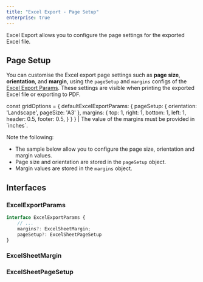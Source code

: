 ```yaml
---
title: "Excel Export - Page Setup"
enterprise: true
---
```


Excel Export allows you to configure the page settings for the exported Excel file.

## Page Setup

You can customise the Excel export page settings such as **page size**, **orientation**, and **margin**, using the `pageSetup` and `margins` configs of the [Excel Export Params](../excel-export-api/#excelexportparams). These settings are visible when printing the exported Excel file or exporting to PDF. 

<snippet>
const gridOptions = {
    defaultExcelExportParams: {
        pageSetup: {
            orientation: 'Landscape',
            pageSize: 'A3'
        },
        margins: {
            top: 1,
            right: 1,
            bottom: 1,
            left: 1,
            header: 0.5,
            footer: 0.5,
        }
    }
}
</snippet>

<warning>
| The value of the margins must be provided in `inches`.
</warning>

Note the following:

- The sample below allow you to configure the page size, orientation and margin values.
- Page size and orientation are stored in the `pageSetup` object.
- Margin values are stored in the `margins` object.

<GridExampleRunner title='Excel Export - Page Setup' name='excel-export-page-setup' type='generated' options='{ "enterprise": true, "modules": ["clientside", "menu", "excel"], "exampleHeight": 815 }'></GridExampleRunner>

## Interfaces

### ExcelExportParams
```ts
interface ExcelExportParams {
    // ...
    margins?: ExcelSheetMargin;
    pageSetup?: ExcelSheetPageSetup
}
```

### ExcelSheetMargin
<interface-documentation interfaceName='ExcelSheetMargin'></interface-documentation>

### ExcelSheetPageSetup
<interface-documentation interfaceName='ExcelSheetPageSetup'></interface-documentation>
